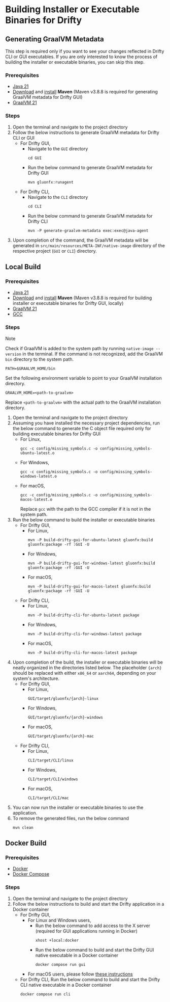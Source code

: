 
# Building Installer or Executable Binaries for Drifty

## Generating GraalVM Metadata

<Callout type="info">
  This step is required only if you want to see your changes reflected in Drifty
  CLI or GUI executables. If you are only interested to know the process of building the installer
  or executable binaries, you can skip this step.
</Callout>

### Prerequisites

- [Java 21](https://www.oracle.com/java/technologies/downloads/#java21)
- [Download](https://maven.apache.org/download.cgi#previous-stable-3-8-x-release) and [install](https://maven.apache.org/install.html) **Maven** (Maven v3.8.8 is required for generating GraalVM metadata for Drifty GUI)
- [GraalVM 21](https://www.graalvm.org/downloads/)

### Steps

1. Open the terminal and navigate to the project directory
2. Follow the below instructions to generate GraalVM metadata for Drifty CLI or GUI
   - For Drifty GUI,
     - Navigate to the `GUI` directory
       ```shell
       cd GUI
       ```
     - Run the below command to generate GraalVM metadata for Drifty GUI
       ```shell
       mvn gluonfx:runagent
       ```
   - For Drifty CLI,
     - Navigate to the `CLI` directory
       ```shell
       cd CLI
       ```
     - Run the below command to generate GraalVM metadata for Drifty CLI
       ```shell
       mvn -P generate-graalvm-metadata exec:exec@java-agent
       ```
3. Upon completion of the command, the GraalVM metadata will be generated in `src/main/resources/META-INF/native-image` directory of the respective project (`GUI` or `CLI`) directory.

## Local Build

### Prerequisites

- [Java 21](https://www.oracle.com/java/technologies/downloads/#java21)
- [Download](https://maven.apache.org/download.cgi#previous-stable-3-8-x-release) and [install](https://maven.apache.org/install.html) **Maven** (Maven v3.8.8 is required for building installer or executable binaries for Drifty GUI, locally)
- [GraalVM 21](https://www.graalvm.org/downloads/)
- [GCC](https://gcc.gnu.org/install/)

### Steps

> [!NOTE]
> Check if GraalVM is added to the system path by running `native-image --version` in the terminal.
> If the command is not recognized, add the GraalVM `bin` directory to the system path.
>
> ```shell
> PATH=$GRAALVM_HOME/bin
> ```
>
> Set the following environment variable to point to your GraalVM installation directory.
>
> ```shell
> GRAALVM_HOME=<path-to-graalvm>
> ```
>
> Replace `<path-to-graalvm>` with the actual path to the GraalVM installation directory.

1. Open the terminal and navigate to the project directory
2. Assuming you have installed the necessary project dependencies, run the below command to generate the C object file required only for building executable binaries for Drifty GUI
   - For Linux,
     ```shell
     gcc -c config/missing_symbols.c -o config/missing_symbols-ubuntu-latest.o
     ```
   - For Windows,
     ```shell
     gcc -c config/missing_symbols.c -o config/missing_symbols-windows-latest.o
     ```
   - For macOS,
     ```shell
     gcc -c config/missing_symbols.c -o config/missing_symbols-macos-latest.o
     ```
     Replace `gcc` with the path to the GCC compiler if it is not in the system path.
3. Run the below command to build the installer or executable binaries
   - For Drifty GUI,
     - For Linux,
       ```shell
       mvn -P build-drifty-gui-for-ubuntu-latest gluonfx:build gluonfx:package -rf :GUI -U
       ```
     - For Windows,
       ```shell
       mvn -P build-drifty-gui-for-windows-latest gluonfx:build gluonfx:package -rf :GUI -U
       ```
     - For macOS,
       ```shell
       mvn -P build-drifty-gui-for-macos-latest gluonfx:build gluonfx:package -rf :GUI -U
       ```
   - For Drifty CLI,
     - For Linux,
       ```shell
       mvn -P build-drifty-cli-for-ubuntu-latest package
       ```
     - For Windows,
       ```shell
       mvn -P build-drifty-cli-for-windows-latest package
       ```
     - For macOS,
       ```shell
       mvn -P build-drifty-cli-for-macos-latest package
       ```
4. Upon completion of the build, the installer or executable binaries will be neatly organized in the directories listed below. The placeholder `{arch}` should be replaced with either `x86_64` or `aarch64`, depending on your system's architecture.
   - For Drifty GUI,
     - For Linux,
       ```shell
       GUI/target/gluonfx/{arch}-linux
       ```
     - For Windows,
       ```shell
       GUI/target/gluonfx/{arch}-windows
       ```
     - For macOS,
       ```shell
       GUI/target/gluonfx/{arch}-mac
       ```
   - For Drifty CLI,
     - For Linux,
       ```shell
       CLI/target/CLI/linux
       ```
     - For Windows,
       ```shell
       CLI/target/CLI/windows
       ```
     - For macOS,
       ```shell
       CLI/target/CLI/mac
       ```
5. You can now run the installer or executable binaries to use the application.
6. To remove the generated files, run the below command
   ```shell
   mvn clean
   ```

## Docker Build

### Prerequisites

- [Docker](https://docs.docker.com/get-docker/)
- [Docker Compose](https://docs.docker.com/compose/install/)

### Steps

1. Open the terminal and navigate to the project directory
2. Follow the below instructions to build and start the Drifty application in a Docker container
   - For Drifty GUI,
     - For Linux and Windows users,
       - Run the below command to add access to the X server (required for GUI applications running in Docker)
         ```shell
         xhost +local:docker
         ```
       - Run the below command to build and start the Drifty GUI native executable in a Docker container
         ```shell
         docker compose run gui
         ```
     - For macOS users, please follow [these instructions](macOS%20Docker%20Build%20Instructions.md)
   - For Drifty CLI,
     Run the below command to build and start the Drifty CLI native executable in a Docker container
     ```shell
     docker compose run cli
     ```
